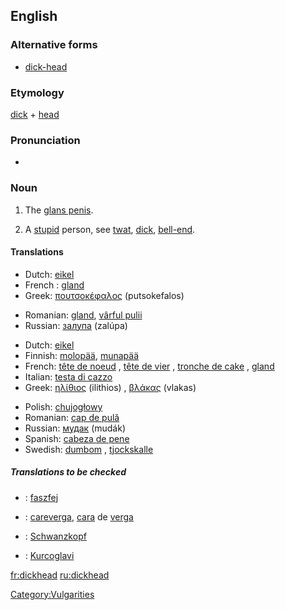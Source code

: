 ==English==

===Alternative forms===
*[[dick-head]] <!--but "dick head" is wrong-->

===Etymology===
[[dick]] + [[head]]

===Pronunciation===
*{{audio|en-us-dickhead.ogg|Audio (US)}}

===Noun===
{{en-noun}}

# {{context|coarse slang}} The [[glans penis]].
# {{context|UK|US|derogatory|coarse slang}} A [[stupid]] person, see [[twat]], [[dick]], [[bell-end]].

====Translations====
{{trans-top|(''slang'') glans penis}}
*Dutch: [[eikel]] {{m}}
*French : [[gland]] {{m}}
*Greek: [[πουτσοκέφαλος]] (putsokefalos) {{m}}
{{trans-mid}}
*Romanian: [[gland]], [[vârful pulii]]
*Russian: [[залупа]] (zalúpa) {{f}}
{{trans-bottom}}

{{trans-top|(''slang'') stupid person}}
*Dutch: [[eikel]] {{m}}
*Finnish: [[molopää]], [[munapää]]
*French: [[tête de noeud]] {{f}}, [[tête de vier]] {{f}}, [[tronche de cake]] {{f}}, [[gland]] {{m}}
*Italian: [[testa di cazzo]] {{f}}<!--this is an idiomatic translation, even though it appears to be a verbatim one - Paul G, 2006-03-30-->
*Greek: [[ηλίθιος]] (ilithios) {{m}}, [[βλάκας]] (vlakas) {{m}}
{{trans-mid}}
*Polish: [[chujogłowy]]
*Romanian: [[cap de pulă]]
*Russian: [[мудак]] (mudák) {{m}}
*Spanish: [[cabeza de pene]]
*Swedish: [[dumbom]] {{c}}, [[tjockskalle]] {{c}}
{{trans-bottom}}

=====Translations to be checked=====
<!--Remove this section once all of the translations below have been moved into the tables above.-->
{{checktrans}}
*{{ttbc|Hungarian}}: [[faszfej]]
*{{ttbc|Spanish}}: [[careverga]], [[cara]] de [[verga]]
*{{ttbc|German}}: [[Schwanzkopf]]
*{{ttbc|Croatian}}: [[Kurcoglavi]]
[[Category:Vulgarities]]

[[fr:dickhead]]
[[ru:dickhead]]